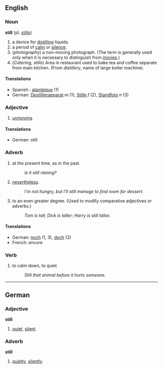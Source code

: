 ==English==
===Noun===
'''still''' (pl. [[stills]])

#a device for [[distill]]ing liquids.
#a period of [[calm]] or [[silence]].
#(''photography'') a non-moving photograph.  (The term is generally used only when it is necessary to distinguish from [[movie]]s.)
#(''Catering, stills'') Area in restaurant used to bake tea and coffee separate from main kitchen. (From ''distillery'', name of large boiler machine).


====Translations====
*Spanish : [[alambique]] (1)
*German: [[Destillierapparat]] ''m'' (1), [[Stille]] ''f'' (2), [[Standfoto]] ''n'' (3)

===Adjective===

#[[unmoving]].

====Translations====
*German:  still


===Adverb===

#at the present time, as in the past.
#: ''Is it still raining?''
#[[nevertheless]].
#: ''I'm not hungry, but I'll still manage to find room for dessert.''
#to an even greater degree.  (Used to modify comparative adjectives or adverbs.)
#: ''Tom is tall; Dick is taller; Harry is still taller.''

====Translations====

*German:  [[noch]] (1, 3), [[doch]] (2)
*French: encore

===Verb===

#to calm down, to quiet
#:  ''Still that animal before it hurts someone.''
----
==German==
===Adjective===
'''still'''

# [[quiet]], [[silent]].

===Adverb===
'''still'''

# [[quietly]], [[silently]].
